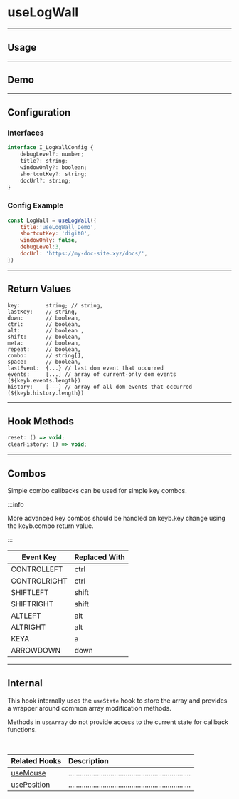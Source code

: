 
# useLogWall




<!-- ======================================================================= -->
<hr />

## Usage    
 
 




<!-- ======================================================================= -->
<hr />

## Demo

<DemoComponent />




<!-- ======================================================================= -->
<hr />

## Configuration

### Interfaces

```js
interface I_LogWallConfig {
    debugLevel?: number;
    title?: string;
    windowOnly?: boolean;
    shortcutKey?: string;
    docUrl?: string;
}
```


### Config Example

```js
const LogWall = useLogWall({
    title:'useLogWall Demo', 
    shortcutKey: 'digit0', 
    windowOnly: false, 
    debugLevel:3,
    docUrl: 'https://my-doc-site.xyz/docs/',
})
```






<!-- ======================================================================= -->
<hr />

## Return Values

```tsx
key:        string; // string,
lastKey:    // string,
down:       // boolean,
ctrl:       // boolean,
alt:        // boolean ,
shift:      // boolean,
meta:       // boolean,
repeat:     // boolean,
combo:      // string[],
space:      // boolean,
lastEvent:  {...} // last dom event that occurred
events:     [...] // array of current-only dom events (${keyb.events.length})
history:    [---] // array of all dom events that occurred (${keyb.history.length})
```



<!-- ======================================================================= -->
<hr />

## Hook Methods


```js
reset: () => void;
clearHistory: () => void;
```




<!-- ======================================================================= -->
<hr />

## Combos

Simple combo callbacks can be used for simple key combos.  

:::info

More advanced key combos should be handled on keyb.key change using the 
keyb.combo return value. 

:::

| Event Key | Replaced With |
|---|---|
| CONTROLLEFT | ctrl |
| CONTROLRIGHT | ctrl |
| SHIFTLEFT | shift |
| SHIFTRIGHT | shift |
| ALTLEFT | alt |
| ALTRIGHT | alt |
| KEYA | a |
| ARROWDOWN | down |




<!--=========================================================================-->

<hr />


## Internal

This hook internally uses the `useState` hook to store the array and provides 
a wrapper around common array modification methods. 

Methods in `useArray` do not provide access to the current state for callback 
functions.

<!--=========================================================================-->

<br />


| Related Hooks | Description |
|:--|:--|  
[useMouse](#) | ................................................................
[usePosition](#) | ................................................................
